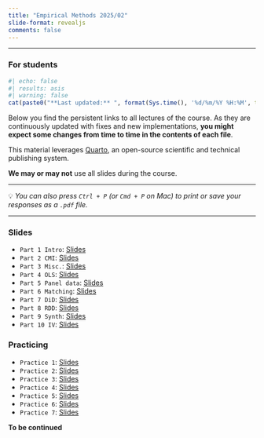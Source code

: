 ```yaml
---
title: "Empirical Methods 2025/02"
slide-format: revealjs
comments: false
---
```



```{=html}
<style>
/* ===== Estilo local: afeta somente esta página ===== */
main.content table {
  width: 100%;
  border-collapse: collapse;
  font-size: 15px;
  margin: 1.2em 0;
}
/* Cabeçalho */
main.content table thead th,
main.content table tr:first-child th {
  background: #1e293b;    /* Slate-800: mais claro que #0f172a */
  color: #ffffff;
  padding: 10px 8px;
  text-align: center;
  font-weight: 700;
  border-top: 2px solid #0f172a; /* detalhe elegante */
}
/* Células */
main.content table td {
  padding: 9px 8px;
  text-align: center;
  border-bottom: 1px solid #e2e8f0;
}
/* Linhas alternadas */
main.content table tbody tr:nth-child(even),
main.content table tr:nth-child(even):not(:first-child) {
  background: #f8fafc;
}
/* Hover highlight */
main.content table tbody tr:hover,
main.content table tr:hover:not(:first-child) {
  background: #e0f2fe;
}
/* Ícones levemente maiores */
main.content table td a {
  font-size: 18px;
  text-decoration: none;
}
main.content table td:first-child,
main.content table th:first-child {
  text-align: center;
}
main.content table td:nth-child(2),
main.content table th:nth-child(2) {
  text-align: center;
}
</style>

```
___


::: {.callout-important}
### For students

```r
#| echo: false
#| results: asis
#| warning: false
cat(paste0("**Last updated:** ", format(Sys.time(), '%d/%m/%Y %H:%M', tz = 'America/Sao_Paulo')))
```


Below you find the persistent links to all lectures of the course. As they are continuously updated with fixes and new implementations, **you might expect some changes from time to time in the contents of each file**.

This material leverages [Quarto](https://quarto.org/), an open-source scientific and technical publishing system. 

**We may or may  not** use all slides during the course.

---

💡 *You can also press `Ctrl + P` (or `Cmd + P` on Mac) to print or save your responses as a `.pdf` file.*

:::

___

###  Slides

-   `Part 1 Intro`: [Slides](part_1.qmd) 
-   `Part 2 CMI`: [Slides](part_2.qmd) 
-   `Part 3 Misc.`: [Slides](part_3.qmd) 
-   `Part 4 OLS`: [Slides](part_4.qmd) 
-   `Part 5 Panel data`: [Slides](part_5.qmd) 
-   `Part 6 Matching`: [Slides](part_6.qmd) 
-   `Part 7 DiD`: [Slides](part_7.qmd) 
-   `Part 8 RDD`: [Slides](part_8.qmd) 
-   `Part 9 Synth`: [Slides](part_9.qmd) 
-   `Part 10 IV`: [Slides](part_10.qmd) 


###  Practicing

-   `Practice 1`: [Slides](part_O1.qmd) 
-   `Practice 2`: [Slides](part_O2.qmd) 
-   `Practice 3`: [Slides](part_O3.qmd) 
-   `Practice 4`: [Slides](part_O4.qmd) 
-   `Practice 5`: [Slides](part_O5.qmd) 
-   `Practice 6`: [Slides](part_O6.qmd) 
-   `Practice 7`: [Slides](part_O7.qmd) 

**To be continued**
